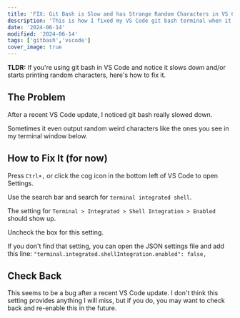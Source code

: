 ---
title: 'FIX: Git Bash is Slow and has Strange Random Characters in VS Code'
description: 'This is how I fixed my VS Code git bash terminal when it became slow and started printing weird characters.'
date: '2024-06-14'
modified: '2024-06-14'
tags: ['gitbash','vscode']
cover_image: true
---

**TLDR:** If you're using git bash in VS Code and notice it slows down and/or starts printing random characters, here's how to fix it.

## The Problem

After a recent VS Code update, I noticed git bash really slowed down.  

Sometimes it even output random weird characters like the ones you see in my terminal window below.

<CustomImage src="https://raw.githubusercontent.com/gitdagray/my-blogposts/main/images/git-bash-vscode-issue-1200x675.png" alt="git bash with strange characters" width={1200} height={675} priority />

## How to Fix It (for now)

Press `Ctrl+,` or click the cog icon in the bottom left of VS Code to open Settings. 

Use the search bar and search for `terminal integrated shell`. 

The setting for `Terminal > Integrated > Shell Integration > Enabled` should show up. 

Uncheck the box for this setting. 

If you don't find that setting, you can open the JSON settings file and add this line: 
`"terminal.integrated.shellIntegration.enabled": false,`

## Check Back 

This seems to be a bug after a recent VS Code update. I don't think this setting provides anything I will miss, but if you do, you may want to check back and re-enable this in the future. 
